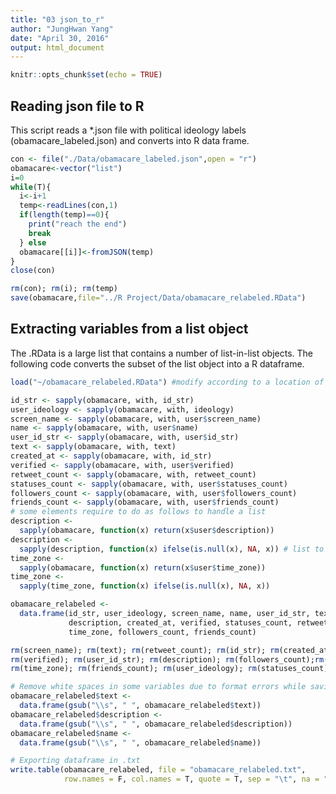 ```yaml
---
title: "03 json_to_r"
author: "JungHwan Yang"
date: "April 30, 2016"
output: html_document
---
```


```r
knitr::opts_chunk$set(echo = TRUE)
```

## Reading json file to R

This script reads a *.json file with political ideology labels (obamacare_labeled.json) and converts into R data frame.

```r
con <- file("./Data/obamacare_labeled.json",open = "r")
obamacare<-vector("list")
i=0
while(T){
  i<-i+1
  temp<-readLines(con,1)
  if(length(temp)==0){
    print("reach the end")
    break
  } else
  obamacare[[i]]<-fromJSON(temp)
}
close(con)

rm(con); rm(i); rm(temp)
save(obamacare,file="../R Project/Data/obamacare_relabeled.RData")
```

## Extracting variables from a list object

The .RData is a large list that contains a number of list-in-list objects. The following code converts the subset of the list object into a R dataframe.

```r
load("~/obamacare_relabeled.RData") #modify according to a location of working directory

id_str <- sapply(obamacare, with, id_str)
user_ideology <- sapply(obamacare, with, ideology)
screen_name <- sapply(obamacare, with, user$screen_name)
name <- sapply(obamacare, with, user$name)
user_id_str <- sapply(obamacare, with, user$id_str)
text <- sapply(obamacare, with, text)
created_at <- sapply(obamacare, with, id_str)
verified <- sapply(obamacare, with, user$verified)
retweet_count <- sapply(obamacare, with, retweet_count)
statuses_count <- sapply(obamacare, with, user$statuses_count)
followers_count <- sapply(obamacare, with, user$followers_count)
friends_count <- sapply(obamacare, with, user$friends_count)
# some elements require to do as follows to handle a list
description <-
  sapply(obamacare, function(x) return(x$user$description))
description <- 
  sapply(description, function(x) ifelse(is.null(x), NA, x)) # list to vector
time_zone <-
  sapply(obamacare, function(x) return(x$user$time_zone))
time_zone <- 
  sapply(time_zone, function(x) ifelse(is.null(x), NA, x))

obamacare_relabeled <-
  data.frame(id_str, user_ideology, screen_name, name, user_id_str, text,
             description, created_at, verified, statuses_count, retweet_count,
             time_zone, followers_count, friends_count)

rm(screen_name); rm(text); rm(retweet_count); rm(id_str); rm(created_at);
rm(verified); rm(user_id_str); rm(description); rm(followers_count);rm(name);
rm(time_zone); rm(friends_count); rm(user_ideology); rm(statuses_count)

# Remove white spaces in some variables due to format errors while saving .csv
obamacare_relabeled$text <-
  data.frame(gsub("\\s", " ", obamacare_relabeled$text))
obamacare_relabeled$description <-
  data.frame(gsub("\\s", " ", obamacare_relabeled$description))
obamacare_relabeled$name <-
  data.frame(gsub("\\s", " ", obamacare_relabeled$name))

# Exporting dataframe in .txt
write.table(obamacare_relabeled, file = "obamacare_relabeled.txt",
            row.names = F, col.names = T, quote = T, sep = "\t", na = "NA")
```
